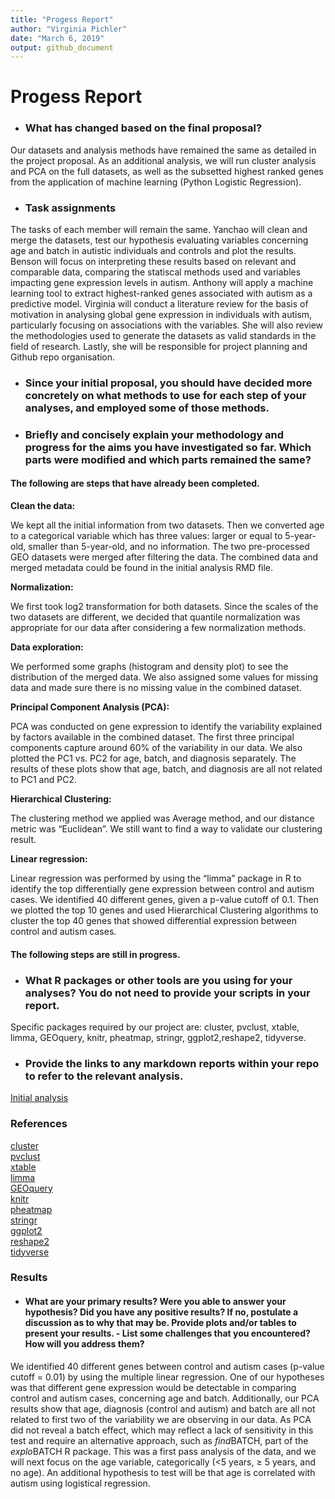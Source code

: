 ---
title: "Progess Report"
author: "Virginia Pichler"
date: "March 6, 2019"
output: github_document
---

Progess Report
================

- ### What has changed based on the final proposal?

Our datasets and analysis methods have remained the same as detailed in the project proposal. As an additional analysis, we will run cluster analysis and PCA on the full datasets, as well as the subsetted highest ranked genes from the application of machine learning (Python Logistic Regression). 

- ### Task assignments

The tasks of each member will remain the same. Yanchao will clean and merge the datasets, test our hypothesis evaluating variables concerning age and batch in autistic individuals and controls and plot the results. Benson will focus on interpreting these results based on relevant and comparable data, comparing the statiscal methods used and variables impacting gene expression levels in autism. Anthony will apply a machine learning tool to extract highest-ranked genes associated with autism as a predictive model. Virginia will conduct a literature review for the basis of motivation in analysing global gene expression in individuals with autism, particularly focusing on associations with the variables. She will also review the methodologies used to generate the datasets as valid standards in the field of research. Lastly, she will be responsible for project planning and Github repo organisation. 


- ### Since your initial proposal, you should have decided more concretely on what methods to use for each step of your analyses, and employed some of those methods.
- ### Briefly and concisely explain your methodology and progress for the aims you have investigated so far. Which parts were modified and which parts remained the same?

#### The following are steps that have already been completed.

**Clean the data:**

We kept all the initial information from two datasets. Then we converted age to a categorical variable which has three values: larger or equal to 5-year-old, smaller than 5-year-old, and no information. The two pre-processed GEO datasets were merged after filtering the data. The combined data and merged metadata could be found in the initial analysis RMD file.

**Normalization:**

We first took log2 transformation for both datasets. Since the scales of the two datasets are different, we decided that quantile normalization was appropriate for our data after considering a few normalization methods.

**Data exploration:**

We performed some graphs (histogram and density plot) to see the distribution of the merged data. We also assigned some values for missing data and made sure there is no missing value in the combined dataset. 

**Principal Component Analysis (PCA):**

PCA was conducted on gene expression to identify the variability explained by factors available in the combined dataset. The first three principal components capture around 60% of the variability in our data. We also plotted the PC1 vs. PC2 for age, batch, and diagnosis separately. The results of these plots show that age, batch, and diagnosis are all not related to PC1 and PC2. 

**Hierarchical Clustering:**

The clustering method we applied was Average method, and our distance metric was “Euclidean”. We still want to find a way to validate our clustering result. 

**Linear regression:**

Linear regression was performed by using the “limma” package in R to identify the top differentially gene expression between control and autism cases. We identified 40 different genes, given a p-value cutoff of 0.1. Then we plotted the top 10 genes and used Hierarchical Clustering algorithms to cluster the top 40 genes that showed differential expression between control and autism cases.

#### The following steps are still in progress.



- ### What R packages or other tools are you using for your analyses? You do not need to provide your scripts in your report.

Specific packages required by our project are: cluster, pvclust, xtable, limma, GEOquery, knitr, pheatmap, stringr, ggplot2,reshape2, tidyverse.

- ### Provide the links to any markdown reports within your repo to refer to the relevant analysis.

[Initial analysis](https://github.com/STAT540-UBC/Repo_team_Y0ung-parents_W2019/blob/master/Progress%20Report/Initial_analysis.md)

### References

[cluster](https://cran.r-project.org/web/packages/cluster/cluster.pdf)   
[pvclust](https://cran.r-project.org/web/packages/pvclust/pvclust.pdf)   
[xtable](https://cran.r-project.org/web/packages/xtable/xtable.pdf)   
[limma](https://www.bioconductor.org/packages/devel/bioc/vignettes/limma/inst/doc/usersguide.pdf)   
[GEOquery](https://github.com/seandavi/GEOquery)   
[knitr](https://cran.r-project.org/web/packages/knitr/knitr.pdf)   
[pheatmap](https://cran.r-project.org/web/packages/pheatmap/pheatmap.pdf)   
[stringr](https://cran.r-project.org/web/packages/stringr/stringr.pdf)     
[ggplot2](https://cran.r-project.org/web/packages/ggplot2/ggplot2.pdf)   
[reshape2](https://cran.r-project.org/web/packages/reshape2/reshape2.pdf)   
[tidyverse](https://cran.r-project.org/web/packages/tidyverse/index.html)   

### Results
- #### What are your primary results? Were you able to answer your hypothesis? Did you have any positive results? If no, postulate a discussion as to why that may be. Provide plots and/or tables to present your results. - List some challenges that you encountered? How will you address them?

We identified 40 different genes between control and autism cases (p-value cutoff = 0.01) by using the multiple linear regression. One of our hypotheses was that different gene expression would be detectable in comparing control and autism cases, concerning age and batch. Additionally, our PCA results show that age, diagnosis (control and autism) and batch are all not related to first two of the variability we are observing in our data. As PCA did not reveal a batch effect, which may reflect a lack of sensitivity in this test and require an alternative approach, such as *find*BATCH, part of the *explo*BATCH R package. This was a first pass analysis of the data, and we will next focus on the age variable, categorically (<5 years, ≥ 5 years, and no age). An additional hypothesis to test will be that age is correlated with autism using logistical regression.  